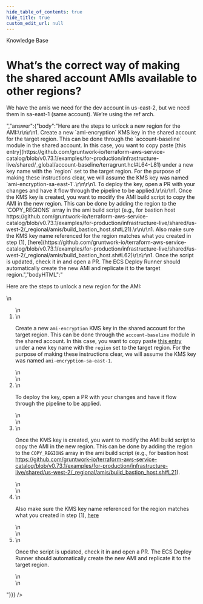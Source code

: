 ```yaml
---
hide_table_of_contents: true
hide_title: true
custom_edit_url: null
---
```



<CenterLayout>
<span className="title">Knowledge Base</span>
<h1>What’s the correct way of making the shared account AMIs available to other regions?</h1>
<GitHub discussion={{"id":"D_kwDOF8slf84AOtJk","number":171,"author":{"login":"yorinasub17"},"title":"What’s the correct way of making the shared account AMIs available to other regions?","body":"We have the amis we need for the dev account in us-east-2, but we need them in sa-east-1 (same account). We’re using the ref arch.","bodyHTML":"<p dir=\"auto\">We have the amis we need for the dev account in us-east-2, but we need them in sa-east-1 (same account). We’re using the ref arch.</p>","answer":{"body":"Here are the steps to unlock a new region for the AMI:\r\n\r\n1. Create a new `ami-encryption` KMS key in the shared account for the target region. This can be done through the `account-baseline` module in the shared account. In this case, you want to copy paste [this entry](https://github.com/gruntwork-io/terraform-aws-service-catalog/blob/v0.73.1/examples/for-production/infrastructure-live/shared/_global/account-baseline/terragrunt.hcl#L64-L81) under a new key name with the `region` set to the target region. For the purpose of making these instructions clear, we will assume the KMS key was named `ami-encryption-sa-east-1`.\r\n\r\n1. To deploy the key, open a PR with your changes and have it flow through the pipeline to be applied.\r\n\r\n1. Once the KMS key is created, you want to modify the AMI build script to copy the AMI in the new region. This can be done by adding the region to the `COPY_REGIONS` array in the ami build script (e.g., for bastion host https://github.com/gruntwork-io/terraform-aws-service-catalog/blob/v0.73.1/examples/for-production/infrastructure-live/shared/us-west-2/_regional/amis/build_bastion_host.sh#L21).\r\n\r\n1. Also make sure the KMS key name referenced for the region matches what you created in step (1), [here](https://github.com/gruntwork-io/terraform-aws-service-catalog/blob/v0.73.1/examples/for-production/infrastructure-live/shared/us-west-2/_regional/amis/build_bastion_host.sh#L62)\r\n\r\n1. Once the script is updated, check it in and open a PR. The ECS Deploy Runner should automatically create the new AMI and replicate it to the target region.","bodyHTML":"<p dir=\"auto\">Here are the steps to unlock a new region for the AMI:</p>\n<ol dir=\"auto\">\n<li>\n<p dir=\"auto\">Create a new <code class=\"notranslate\">ami-encryption</code> KMS key in the shared account for the target region. This can be done through the <code class=\"notranslate\">account-baseline</code> module in the shared account. In this case, you want to copy paste <a href=\"https://github.com/gruntwork-io/terraform-aws-service-catalog/blob/v0.73.1/examples/for-production/infrastructure-live/shared/_global/account-baseline/terragrunt.hcl#L64-L81\">this entry</a> under a new key name with the <code class=\"notranslate\">region</code> set to the target region. For the purpose of making these instructions clear, we will assume the KMS key was named <code class=\"notranslate\">ami-encryption-sa-east-1</code>.</p>\n</li>\n<li>\n<p dir=\"auto\">To deploy the key, open a PR with your changes and have it flow through the pipeline to be applied.</p>\n</li>\n<li>\n<p dir=\"auto\">Once the KMS key is created, you want to modify the AMI build script to copy the AMI in the new region. This can be done by adding the region to the <code class=\"notranslate\">COPY_REGIONS</code> array in the ami build script (e.g., for bastion host <a href=\"https://github.com/gruntwork-io/terraform-aws-service-catalog/blob/v0.73.1/examples/for-production/infrastructure-live/shared/us-west-2/_regional/amis/build_bastion_host.sh#L21\">https://github.com/gruntwork-io/terraform-aws-service-catalog/blob/v0.73.1/examples/for-production/infrastructure-live/shared/us-west-2/_regional/amis/build_bastion_host.sh#L21</a>).</p>\n</li>\n<li>\n<p dir=\"auto\">Also make sure the KMS key name referenced for the region matches what you created in step (1), <a href=\"https://github.com/gruntwork-io/terraform-aws-service-catalog/blob/v0.73.1/examples/for-production/infrastructure-live/shared/us-west-2/_regional/amis/build_bastion_host.sh#L62\">here</a></p>\n</li>\n<li>\n<p dir=\"auto\">Once the script is updated, check it in and open a PR. The ECS Deploy Runner should automatically create the new AMI and replicate it to the target region.</p>\n</li>\n</ol>"}}} />

</CenterLayout>
  

<!-- ##DOCS-SOURCER-START
{
  "sourcePlugin": "github-discussions",
  "hash": "b38259cded1479b3c7385944b19d43b2"
}
##DOCS-SOURCER-END -->
